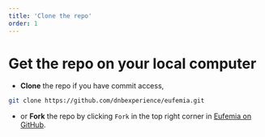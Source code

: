 ```yaml
---
title: 'Clone the repo'
order: 1
---
```



# Get the repo on your local computer

- **Clone** the repo if you have commit access,

```bash
git clone https://github.com/dnbexperience/eufemia.git
```

- or **Fork** the repo by clicking `Fork` in the top right corner in [Eufemia on GitHub](https://github.com/dnbexperience/eufemia).

<InlineImg
  src="/images/fork-repo.png"
  width="500"
  alt="Fork button location on Github"
/>
